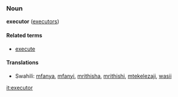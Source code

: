 ===Noun===
'''executor''' ([[executors]])

====Related terms====
*[[execute]]

====Translations====
*Swahili: [[mfanya]], [[mfanyi]], [[mrithisha]], [[mrithishi]], [[mtekelezaji]], [[wasii]]

[[it:executor]]